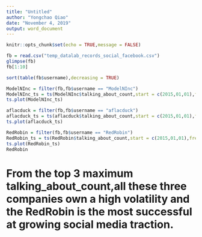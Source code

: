 ---
title: "Untitled"
author: "Yongchao Qiao"
date: "November 4, 2019"
output: word_document
---

```{r setup, include=FALSE}
knitr::opts_chunk$set(echo = TRUE,message = FALSE)
```


```{r}
fb = read.csv("temp_datalab_records_social_facebook.csv")
glimpse(fb)
fb[1:10]
```

```{r}
sort(table(fb$username),decreasing = TRUE)
```


```{r}
ModelNInc = filter(fb,fb$username == "ModelNInc")
ModelNInc_ts = ts(ModelNInc$talking_about_count,start = c(2015,01,01),frequency = 365)
ts.plot(ModelNInc_ts)
```


```{r}
aflacduck = filter(fb,fb$username == "aflacduck")
aflacduck_ts = ts(aflacduck$talking_about_count,start = c(2015,01,01),frequency = 365)
ts.plot(aflacduck_ts)
```
```{r}
RedRobin = filter(fb,fb$username == "RedRobin")
RedRobin_ts = ts(RedRobin$talking_about_count,start = c(2015,01,01),frequency = 365)
ts.plot(RedRobin_ts)
RedRobin
```


# From the top 3 maximum talking_about_count,all these three companies own a high volatility and the RedRobin is the most successful at growing social media traction.